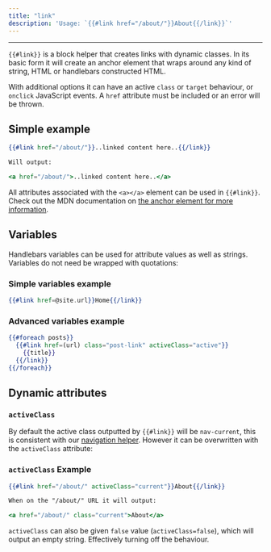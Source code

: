 ```yaml
---
title: "link"
description: 'Usage: `{{#link href="/about/"}}About{{/link}}`'
---
```


***


`{{#link}}` is a block helper that creates links with dynamic classes. In its basic form it will create an anchor element that wraps around any kind of string, HTML or handlebars constructed HTML.

With additional options it can have an active `class` or `target` behaviour, or `onclick` JavaScript events. A `href` attribute must be included or an error will be thrown.

## Simple example

```handlebars
{{#link href="/about/"}}..linked content here..{{/link}}

Will output:

<a href="/about/">..linked content here..</a>
```

All attributes associated with the `<a></a>` element can be used in `{{#link}}`. Check out the MDN documentation on [the anchor element for more information](https://developer.mozilla.org/en-US/docs/Web/HTML/Element/a).

## Variables

Handlebars variables can be used for attribute values as well as strings. Variables do not need be wrapped with quotations:

### Simple variables example

```handlebars
{{#link href=@site.url}}Home{{/link}}
```

### Advanced variables example

```handlebars
{{#foreach posts}}
  {{#link href=(url) class="post-link" activeClass="active"}}
    {{title}}
  {{/link}}
{{/foreach}}
```

## Dynamic attributes

### `activeClass`

By default the active class outputted by `{{#link}}` will be `nav-current`, this is consistent with our [navigation helper](/themes/helpers/data/navigation/). However it can be overwritten with the `activeClass` attribute:

### `activeClass` Example

```handlebars
{{#link href="/about/" activeClass="current"}}About{{/link}}

When on the "/about/" URL it will output:

<a href="/about/" class="current">About</a>
```

`activeClass` can also be given `false` value (`activeClass=false`), which will output an empty string. Effectively turning off the behaviour.